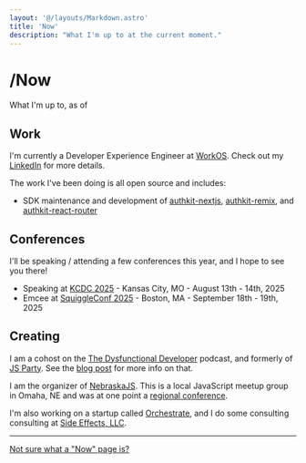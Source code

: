 ```yaml
---
layout: '@/layouts/Markdown.astro'
title: 'Now'
description: "What I'm up to at the current moment."
---
```




# /Now

What I'm up to, as of <FormattedDate date={date} long />

## Work

I'm currently a Developer Experience Engineer at [WorkOS](https://workos.com). Check out my
[LinkedIn](https://linkedin.com/in/nicknisi) for more details.

The work I've been doing is all open source and includes:

- SDK maintenance and development of [authkit-nextjs](https://github.com/workos/authkit-nextjs),
[authkit-remix](https://github.com/workos/authkit-remix), and [authkit-react-router](https://github.com/workos/authkit-react-router)

## Conferences

I'll be speaking / attending a few conferences this year, and I hope to see you there!

- Speaking at [KCDC 2025](https://www.kcdc.info/speakers) - Kansas City, MO - August 13th - 14th, 2025
- Emcee at [SquiggleConf 2025](https://2025.squiggleconf.com/) - Boston, MA - September 18th - 19th, 2025

## Creating

I am a cohost on the [The Dysfunctional Developer](https://dysfunctional.fm) podcast, and formerly of [JS
Party](https://jsparty.fm). See the [blog
post](/posts/seven-years-of-jsparty) for more info on that.

I am the organizer of [NebraskaJS](https://nebraskajs.com). This is a local JavaScript meetup group in Omaha, NE and was
at one point a [regional conference](https://nejsconf.com).

I'm also working on a startup called [Orchestrate](https://useorchestrate.com), and I do some
consulting consulting at [Side Effects, LLC](https://sideeffects.dev).

---

[Not sure what a "Now" page is?](https://nownownow.com/about)


